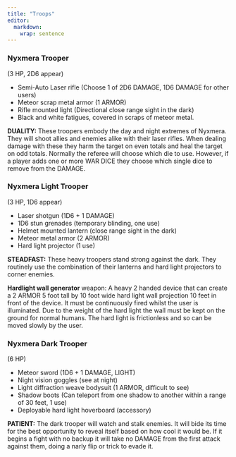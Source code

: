```yaml
---
title: "Troops"
editor: 
  markdown: 
    wrap: sentence
---
```


### Nyxmera Trooper {#nyxmera_tropper}

(3 HP, 2D6 appear)

- Semi-Auto Laser rifle (Choose 1 of 2D6 DAMAGE, 1D6 DAMAGE for other users)
- Meteor scrap metal armor (1 ARMOR)
- Rifle mounted light (Directional close range sight in the dark)
- Black and white fatigues, covered in scraps of meteor metal.

__DUALITY:__ These troopers embody the day and night extremes of Nyxmera. They will shoot allies and enemies alike with their laser rifles. When dealing damage with these they harm the target on even totals and heal the target on odd totals. Normally the referee will choose which die to use. However, if a player adds one or more WAR DICE they choose which single dice to remove from the DAMAGE.

### Nyxmera Light Trooper {#nyxmera_light_tropper}

(3 HP, 1D6 appear)

- Laser shotgun (1D6 + 1 DAMAGE)
- 1D6 stun grenades (temporary blinding, one use)
- Helmet mounted lantern (close range sight in the dark)
- Meteor metal armor (2 ARMOR)
- Hard light projector (1 use)

__STEADFAST:__ These heavy troopers stand strong against the dark. They routinely use the combination of their lanterns and hard light projectors to corner enemies.

__Hardlight wall generator__ weapon: A heavy 2 handed device that can create a 2 ARMOR 5 foot tall by 10 foot wide hard light wall projection 10 feet in front of the device. It must be continuously fired whilst the user is illuminated. Due to the weight of the hard light the wall must be kept on the ground for normal humans. The hard light is frictionless and so can be moved slowly by the user.


### Nyxmera Dark Trooper {#nyxmera_dark_trooper}

(6 HP)

- Meteor sword (1D6 + 1 DAMAGE, LIGHT)
- Night vision goggles (see at night)
- Light diffraction weave bodysuit (1 ARMOR, difficult to see)
- Shadow boots (Can teleport from one shadow to another within a range of 30 feet, 1 use)
- Deployable hard light hoverboard (accessory)

__PATIENT:__ The dark trooper will watch and stalk enemies. It will bide its time for the best opportunity to reveal itself based on how cool it would be. If it begins a fight with no backup it will take no DAMAGE from the first attack against them, doing a narly flip or trick to evade it.